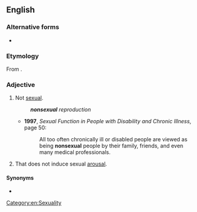 {{also|non-sexual}}
==English==

===Alternative forms===
* {{l|en|non-sexual}}

===Etymology===
From {{prefix|en|non|sexual}}.

===Adjective===
{{en-adj|-}}

# Not [[sexual]].
#: '''''nonsexual''' reproduction''
#* '''1997''', ''Sexual Function in People with Disability and Chronic Illness'', page 50:
#*: All too often chronically ill or disabled people are viewed as being '''nonsexual''' people by their family, friends, and even many medical professionals.
# {{rfv-sense|en}} That does not induce sexual [[arousal]].

====Synonyms====
* {{l|en|unsexual}}

[[Category:en:Sexuality]]